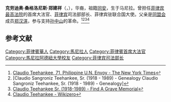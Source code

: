 '''克劳迪奥·桑格洛尼斯·郑建祥'''（{{lang-en|'''Claudio Sangroniz  Teehankee'''}}，{{bd|1918年|4月18日|1989年|11月27日|catIdx=C}}），华裔，祖籍[[同安|同安]]，生于马尼拉。曾担任[[菲律宾最高法院|菲律宾最高法院]]的首席大法官、[[菲律宾|菲律宾]]司法部部长、菲律宾驻联合国大使。父亲是[[同盟会|同盟会]]成员[[郑汉淇|郑汉淇]]，参与支持[[孙中山|孙中山]]的革命。<ref>[https://www.nytimes.com/1989/11/30/obituaries/claudio-teehankee-71-philippine-un-envoy.html Claudio Teehankee, 71, Philippine U.N. Envoy - The New York Times]</ref><ref>[Claudio Sangroniz Teehankee, Sr. (1918 - 1989) - Genealogy Claudio Sangroniz Teehankee, Sr. (1918 - 1989) - Genealogy]</ref><ref>[https://www.findagrave.com/memorial/122825514/claudio-teehankee Claudio Teehankee Sr. (1918-1989) - Find A Grave Memorial]</ref><ref>[https://www.wikizero.com/en/Claudio_Teehankee Claudio Teehankee - Wikizero]</ref>

== 参考文献 ==
{{Reflist}}

[[Category:菲律賓華人|Category:菲律賓華人]]
[[Category:馬尼拉人|Category:馬尼拉人]]
[[Category:菲律賓首席大法官|Category:菲律賓首席大法官]]
[[Category:馬尼拉阿德紐大學校友|Category:馬尼拉阿德紐大學校友]]
[[Category:菲律宾司法部长|Category:菲律宾司法部长]]